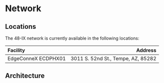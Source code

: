 
<SEO title="Network" description="48-IX Network" />

# Network

## Locations

The 48-IX network is currently available in the following locations:

| Facility            |                            Address |
| :------------------ | ---------------------------------: |
| EdgeConneX ECDPHX01 | 3011 S. 52nd St., Tempe, AZ, 85282 |

## Architecture

<Network labelSmall="0.5rem" labelLarge="0.7rem" color="white" />
